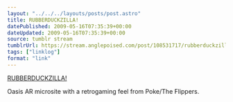 ```yaml
---
layout: "../../../layouts/posts/post.astro"
title: RUBBERDUCKZILLA!
datePublished: 2009-05-16T07:35:39+00:00
dateUpdated: 2009-05-16T07:35:39+00:00
source: tumblr stream
tumblrUrl: https://stream.anglepoised.com/post/108531717/rubberduckzilla
tags: ["linklog"]
format: "link"
---
```


[RUBBERDUCKZILLA!][1]

Oasis AR microsite with a retrogaming feel from Poke/The Flippers.

[1]: http://www.rubberduckzilla.com/
